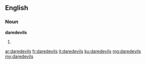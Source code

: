 ==English==

===Noun===
'''daredevils'''

# {{plural of|daredevil}}

[[ar:daredevils]]
[[fr:daredevils]]
[[it:daredevils]]
[[ku:daredevils]]
[[mg:daredevils]]
[[my:daredevils]]